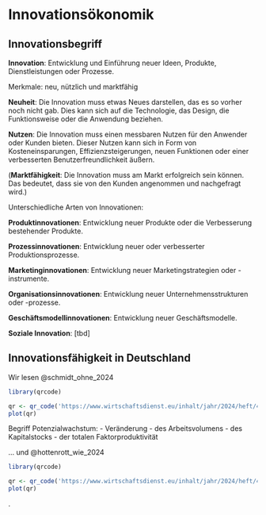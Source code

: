 # Innovationsökonomik

## Innovationsbegriff

**Innovation**: Entwicklung und Einführung neuer Ideen, Produkte, Dienstleistungen oder Prozesse. 

Merkmale: neu, nützlich und marktfähig


**Neuheit**: Die Innovation muss etwas Neues darstellen, das es so vorher noch nicht gab. Dies kann sich auf die Technologie, das Design, die Funktionsweise oder die Anwendung beziehen.

**Nutzen**: Die Innovation muss einen messbaren Nutzen für den Anwender oder Kunden bieten. Dieser Nutzen kann sich in Form von Kosteneinsparungen, Effizienzsteigerungen, neuen Funktionen oder einer verbesserten Benutzerfreundlichkeit äußern.

(**Marktfähigkeit**: Die Innovation muss am Markt erfolgreich sein können. Das bedeutet, dass sie von den Kunden angenommen und nachgefragt wird.)

Unterschiedliche Arten von Innovationen:

**Produktinnovationen**: Entwicklung neuer Produkte oder die Verbesserung bestehender Produkte.

**Prozessinnovationen**: Entwicklung neuer oder verbesserter Produktionsprozesse.

**Marketinginnovationen**: Entwicklung neuer Marketingstrategien oder -instrumente.

**Organisationsinnovationen**: Entwicklung neuer Unternehmensstrukturen oder -prozesse.

**Geschäftsmodellinnovationen**: Entwicklung neuer Geschäftsmodelle.

**Soziale Innovation**: [tbd]


## Innovationsfähigkeit in Deutschland

Wir lesen @schmidt_ohne_2024 

```r
library(qrcode)

qr <- qr_code('https://www.wirtschaftsdienst.eu/inhalt/jahr/2024/heft/4/beitrag/ohne-fleiss-kein-preis-die-deutsche-volkswirtschaft-muss-sich-ihre-innovationsfaehigkeit-immer-wieder-neu-erarbeiten.html')
plot(qr)

```


Begriff Potenzialwachstum:
  - Veränderung 
    - des Arbeitsvolumens
    - des Kapitalstocks
    - der totalen Faktorproduktivität

... und @hottenrott_wie_2024


```r
library(qrcode)

qr <- qr_code('https://www.wirtschaftsdienst.eu/inhalt/jahr/2024/heft/4/beitrag/wie-steht-es-um-die-innovationsfaehigkeit-deutschlands.html')
plot(qr)

```

.
